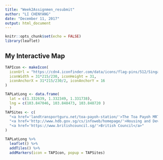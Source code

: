 ```yaml
---
title: "Week2Assignmen_resubmit"
author: "LI CHENYANG"
date: "December 11, 2017"
output: html_document
---
```


```r
knitr::opts_chunk$set(echo = FALSE)
library(leaflet)
```

## My Interactive Map

```r
TAPIcon <- makeIcon(
  iconUrl = "https://cdn4.iconfinder.com/data/icons/flag-pins/512/Singapore_Flag.png",
  iconWidth = 31*215/230, iconHeight = 31,
  iconAnchorX = 31*215/230/2, iconAnchorY = 16
)

TAPLatLong <- data.frame(
  lat = c(1.332639, 1.332349, 1.331738),
  lng = c(103.847046, 103.848473, 103.848720 )
  )
TAPSites <- c(
  "<a href='landtransportguru.net/toa-payoh-station/'>The Toa Payoh MRT station</a>",
  "<a href='http://www.hdb.gov.sg/cs/infoweb/homepage/'>Housing and Development Board</a>",
  "<a href='https://www.britishcouncil.sg/'>British Council</a>"
)

TAPLatLong %>% 
  leaflet() %>%
  addTiles() %>%
  addMarkers(icon = TAPIcon, popup = TAPSites)

```


